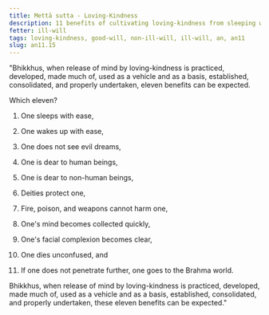 ```yaml
---
title: Mettā sutta - Loving-Kindness
description: 11 benefits of cultivating loving-kindness from sleeping with ease to dying unconfused to going to the Brahma world.
fetter: ill-will
tags: loving-kindness, good-will, non-ill-will, ill-will, an, an11
slug: an11.15
---
```


"Bhikkhus, when release of mind by loving-kindness is practiced, developed, made much of, used as a vehicle and as a basis, established, consolidated, and properly undertaken, eleven benefits can be expected.

Which eleven?

1. One sleeps with ease,

2. One wakes up with ease,

3. One does not see evil dreams,

4. One is dear to human beings,

5. One is dear to non-human beings,

6. Deities protect one,

7. Fire, poison, and weapons cannot harm one,

8. One's mind becomes collected quickly,

9. One's facial complexion becomes clear,

10. One dies unconfused, and

11. If one does not penetrate further, one goes to the Brahma world.

Bhikkhus, when release of mind by loving-kindness is practiced, developed, made much of, used as a vehicle and as a basis, established, consolidated, and properly undertaken, these eleven benefits can be expected."

